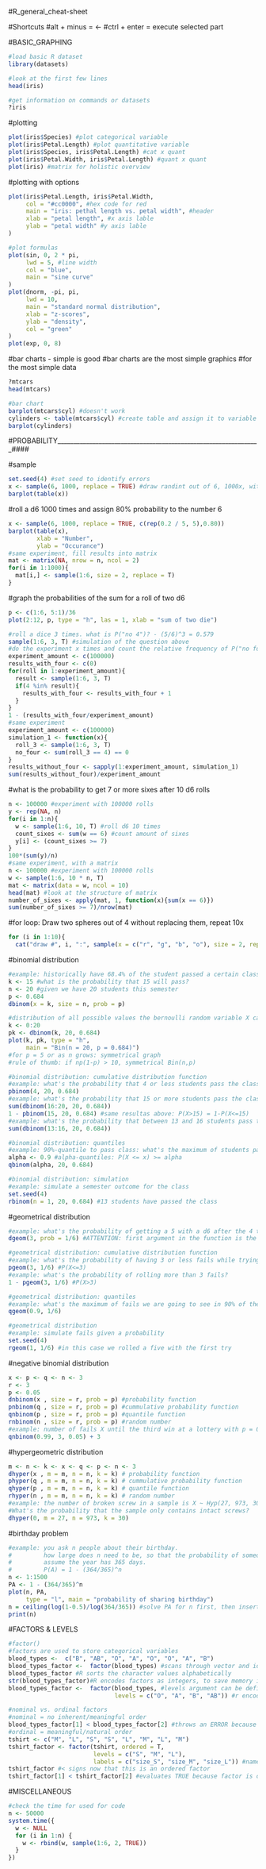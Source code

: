 #R_general_cheat-sheet

#Shortcuts
#alt + minus = <-
#ctrl + enter = execute selected part

#BASIC_GRAPHING
```r
#load basic R dataset
library(datasets)

#look at the first few lines
head(iris)

#get information on commands or datasets
?iris
```

#plotting
```r
plot(iris$Species) #plot categorical variable
plot(iris$Petal.Length) #plot quantitative variable
plot(iris$Species, iris$Petal.Length) #cat x quant
plot(iris$Petal.Width, iris$Petal.Length) #quant x quant
plot(iris) #matrix for holistic overview
```

#plotting with options
```r
plot(iris$Petal.Length, iris$Petal.Width,
     col = "#cc0000", #hex code for red
     main = "iris: pethal length vs. petal width", #header
     xlab = "petal length", #x axis lable
     ylab = "petal width" #y axis lable
)

#plot formulas
plot(sin, 0, 2 * pi,
     lwd = 5, #line width
     col = "blue",
     main = "sine curve"
)
plot(dnorm, -pi, pi, 
     lwd = 10,
     main = "standard normal distribution",
     xlab = "z-scores",
     ylab = "density",
     col = "green"
)
plot(exp, 0, 8)
```

#bar charts - simple is good
#bar charts are the most simple graphics
#for the most simple data

```r
?mtcars
head(mtcars)

#bar chart
barplot(mtcars$cyl) #doesn't work
cylinders <- table(mtcars$cyl) #create table and assign it to variable
barplot(cylinders)
```

#PROBABILITY________________________________________________________________####

#sample
```r
set.seed(4) #set seed to identify errors
x <- sample(6, 1000, replace = TRUE) #draw randint out of 6, 1000x, with replacing
barplot(table(x))
```

#roll a d6 1000 times and assign 80% probability to the number 6
```r
x <- sample(6, 1000, replace = TRUE, c(rep(0.2 / 5, 5),0.80))
barplot(table(x),
        xlab = "Number",
        ylab = "Occurance")
#same experiment, fill results into matrix
mat <- matrix(NA, nrow = n, ncol = 2)
for(i in 1:1000){
  mat[i,] <- sample(1:6, size = 2, replace = T)
}
```

#graph the probabilities of the sum for a roll of two d6
```r
p <- c(1:6, 5:1)/36
plot(2:12, p, type = "h", las = 1, xlab = "sum of two die")

#roll a dice 3 times. what is P("no 4")? - (5/6)^3 = 0.579
sample(1:6, 3, T) #simulation of the question above
#do the experiment x times and count the relative frequency of P("no four")
experiment_amount <- c(100000)
results_with_four <- c(0)
for(roll in 1:experiment_amount){
  result <- sample(1:6, 3, T)
  if(4 %in% result){
    results_with_four <- results_with_four + 1
  }
}
1 - (results_with_four/experiment_amount)
#same experiment
experiment_amount <- c(100000)
simulation_1 <- function(x){
  roll_3 <- sample(1:6, 3, T)
  no_four <- sum(roll_3 == 4) == 0
}
results_without_four <- sapply(1:experiment_amount, simulation_1)
sum(results_without_four)/experiment_amount
```
#what is the probability to get 7 or more sixes after 10 d6 rolls
```r
n <- 100000 #experiment with 100000 rolls
y <- rep(NA, n)
for(i in 1:n){
  w <- sample(1:6, 10, T) #roll d6 10 times
  count_sixes <- sum(w == 6) #count amount of sixes
  y[i] <- (count_sixes >= 7)
}
100*(sum(y)/n)
#same experiment, with a matrix
n <- 100000 #experiment with 100000 rolls
w <- sample(1:6, 10 * n, T)
mat <- matrix(data = w, ncol = 10)
head(mat) #look at the structure of matrix
number_of_sixes <- apply(mat, 1, function(x){sum(x == 6)})
sum(number_of_sixes >= 7)/nrow(mat)
```

#for loop: Draw two spheres out of 4 without replacing them, repeat 10x
```r
for (i in 1:10){
  cat("draw #", i, ":", sample(x = c("r", "g", "b", "o"), size = 2, replace = FALSE), "\n")}
```
#binomial distribution
```r
#example: historically have 68.4% of the student passed a certain class
k <- 15 #what is the probability that 15 will pass?
n <- 20 #given we have 20 students this semester
p <- 0.684
dbinom(x = k, size = n, prob = p)
```

```r
#distribution of all possible values the bernoulli random variable X can take
k <- 0:20
pk <- dbinom(k, 20, 0.684)
plot(k, pk, type = "h",
     main = "Bin(n = 20, p = 0.684)")
#for p = 5 or as n grows: symmetrical graph
#rule of thumb: if np(1-p) > 10, symmetrical Bin(n,p)
```

```r
#binomial distribution: cumulative distribution function
#example: what's the probability that 4 or less students pass the class? P(X<=3)
pbinom(4, 20, 0.684)
#example: what's the probability that 15 or more students pass the class? P(X>=15)
sum(dbinom(16:20, 20, 0.684))
1 - pbinom(15, 20, 0.684) #same resultas above: P(X>15) = 1-P(X<=15)
#example: what's the probability that between 13 and 16 students pass the class? P(13<=X<=16)
sum(dbinom(13:16, 20, 0.684))
```

```r
#binomial distribution: quantiles
#example: 90%-quantile to pass class: what's the maximum of students passing in 90% of the cases?
alpha <- 0.9 #alpha-quantiles: P(X <= x) >= alpha
qbinom(alpha, 20, 0.684)

#binomial distribution: simulation
#example: simulate a semester outcome for the class
set.seed(4)
rbinom(n = 1, 20, 0.684) #13 students have passed the class
```

#geometrical distribution
```r
#example: what's the probability of getting a 5 with a d6 after the 4 throw? (3 fails followed by 1 success)
dgeom(3, prob = 1/6) #ATTENTION: first argument in the function is the count of fails!
```

```r
#geometrical distribution: cumulative distribution function
#example: what's the probability of having 3 or less fails while trying to roll a 5 with a d6?
pgeom(3, 1/6) #P(X<=3)
#example: what's the probability of rolling more than 3 fails?
1 - pgeom(3, 1/6) #P(X>3)
```

```r
#geometrical distribution: quantiles
#example: what's the maximum of fails we are going to see in 90% of the cases?
qgeom(0.9, 1/6)
```

```r
#geometrical distribution
#example: simulate fails given a probability
set.seed(4)
rgeom(1, 1/6) #in this case we rolled a five with the first try
```

#negative binomial distribution
```r
x <- p <- q <- n <- 3
r <- 3
p <- 0.05
dnbinom(x , size = r, prob = p) #probability function
pnbinom(q , size = r, prob = p) #cummulative probability function
qnbinom(p , size = r, prob = p) #quantile function
rnbinom(n , size = r, prob = p) #random number
#example: number of fails X until the third win at a lottery with p = 0.05. what's the maximum of tickets one needs to buy in 99% of the cases?
qnbinom(0.99, 3, 0.05) + 3
```

#hypergeometric distribution
```r
m <- n <- k <- x <- q <- p <- n <- 3 
dhyper(x , m = m, n = n, k = k) # probability function
phyper(q , m = m, n = n, k = k) # cummulative probability function
qhyper(p , m = m, n = n, k = k) # quantile function
rhyper(n , m = m, n = n, k = k) # random number
#example: the number of broken screw in a sample is X ~ Hyp(27, 973, 30)
#What's the probability that the sample only contains intact screws?
dhyper(0, m = 27, n = 973, k = 30)
```


#birthday problem
```r
#example: you ask n people about their birthday.
#         how large does n need to be, so that the probability of someone sharing the same birthday as you is at least 0.5?
#         assume the year has 365 days.
#         P(A) = 1 - (364/365)^n
n <- 1:1500
PA <- 1 - (364/365)^n
plot(n, PA,
     type = "l", main = "probability of sharing birthday")
n = ceiling(log(1-0.5)/log(364/365)) #solve PA for n first, then insert
print(n)
```

#FACTORS & LEVELS
```r
#factor()
#factors are used to store categorical variables
blood_types <-  c("B", "AB", "O", "A", "O", "O", "A", "B")
blood_types_factor <-  factor(blood_types) #scans through vector and identifies different categories
blood_types_factor #R sorts the character values alphabetically
str(blood_types_factor)#R encodes factors as integers, to save memory in case of long strings
blood_types_factor <-  factor(blood_types, #levels argument can be defined
                              levels = c("O", "A", "B", "AB")) #r encoding is now different
```

```r
#nominal vs. ordinal factors
#nominal = no inherent/meaningful order
blood_types_factor[1] < blood_types_factor[2] #throws an ERROR because factor is nominal
#ordinal = meaningful/natural order
tshirt <- c("M", "L", "S", "S", "L", "M", "L", "M")
tshirt_factor <- factor(tshirt, ordered = T,
                        levels = c("S", "M", "L"),
                        labels = c("size_S", "size_M", "size_L")) #names the factor levels, order important!
tshirt_factor #< signs now that this is an ordered factor
tshirt_factor[1] < tshirt_factor[2] #evaluates TRUE because factor is ordinal
```

#MISCELLANEOUS
```r
#check the time for used for code
n <- 50000
system.time({
  w <- NULL
  for (i in 1:n) {
    w <- rbind(w, sample(1:6, 2, TRUE))
  }
})
```